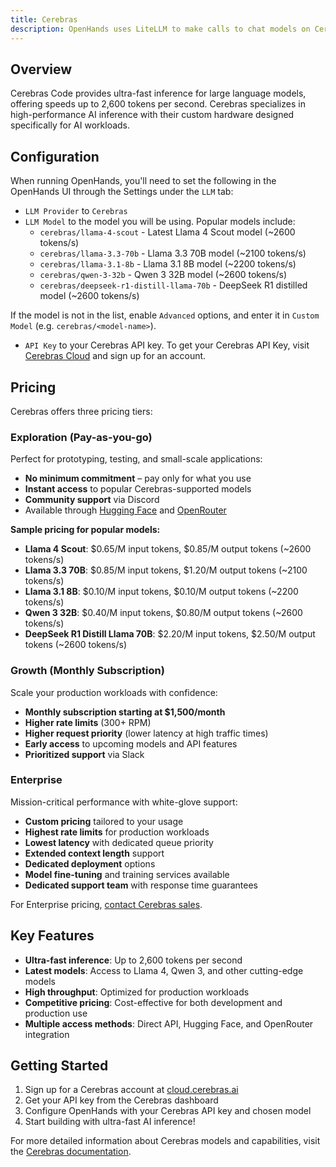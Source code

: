```yaml
---
title: Cerebras
description: OpenHands uses LiteLLM to make calls to chat models on Cerebras. You can find their documentation on using Cerebras as a provider [here](https://docs.litellm.ai/docs/providers/cerebras).
---
```


## Overview

Cerebras Code provides ultra-fast inference for large language models, offering speeds up to 2,600 tokens per second. Cerebras specializes in high-performance AI inference with their custom hardware designed specifically for AI workloads.

## Configuration

When running OpenHands, you'll need to set the following in the OpenHands UI through the Settings under the `LLM` tab:

- `LLM Provider` to `Cerebras`
- `LLM Model` to the model you will be using. Popular models include:
  - `cerebras/llama-4-scout` - Latest Llama 4 Scout model (~2600 tokens/s)
  - `cerebras/llama-3.3-70b` - Llama 3.3 70B model (~2100 tokens/s)
  - `cerebras/llama-3.1-8b` - Llama 3.1 8B model (~2200 tokens/s)
  - `cerebras/qwen-3-32b` - Qwen 3 32B model (~2600 tokens/s)
  - `cerebras/deepseek-r1-distill-llama-70b` - DeepSeek R1 distilled model (~2600 tokens/s)

If the model is not in the list, enable `Advanced` options, and enter it in `Custom Model` (e.g. `cerebras/<model-name>`).

- `API Key` to your Cerebras API key. To get your Cerebras API Key, visit [Cerebras Cloud](https://cloud.cerebras.ai/) and sign up for an account.

## Pricing

Cerebras offers three pricing tiers:

### Exploration (Pay-as-you-go)
Perfect for prototyping, testing, and small-scale applications:
- **No minimum commitment** – pay only for what you use
- **Instant access** to popular Cerebras-supported models
- **Community support** via Discord
- Available through [Hugging Face](https://huggingface.co/cerebras) and [OpenRouter](https://openrouter.ai/provider/cerebras)

**Sample pricing for popular models:**
- **Llama 4 Scout**: $0.65/M input tokens, $0.85/M output tokens (~2600 tokens/s)
- **Llama 3.3 70B**: $0.85/M input tokens, $1.20/M output tokens (~2100 tokens/s)
- **Llama 3.1 8B**: $0.10/M input tokens, $0.10/M output tokens (~2200 tokens/s)
- **Qwen 3 32B**: $0.40/M input tokens, $0.80/M output tokens (~2600 tokens/s)
- **DeepSeek R1 Distill Llama 70B**: $2.20/M input tokens, $2.50/M output tokens (~2600 tokens/s)

### Growth (Monthly Subscription)
Scale your production workloads with confidence:
- **Monthly subscription starting at $1,500/month**
- **Higher rate limits** (300+ RPM)
- **Higher request priority** (lower latency at high traffic times)
- **Early access** to upcoming models and API features
- **Prioritized support** via Slack

### Enterprise
Mission-critical performance with white-glove support:
- **Custom pricing** tailored to your usage
- **Highest rate limits** for production workloads
- **Lowest latency** with dedicated queue priority
- **Extended context length** support
- **Dedicated deployment** options
- **Model fine-tuning** and training services available
- **Dedicated support team** with response time guarantees

For Enterprise pricing, [contact Cerebras sales](https://www.cerebras.ai/build-with-us).

## Key Features

- **Ultra-fast inference**: Up to 2,600 tokens per second
- **Latest models**: Access to Llama 4, Qwen 3, and other cutting-edge models
- **High throughput**: Optimized for production workloads
- **Competitive pricing**: Cost-effective for both development and production use
- **Multiple access methods**: Direct API, Hugging Face, and OpenRouter integration

## Getting Started

1. Sign up for a Cerebras account at [cloud.cerebras.ai](https://cloud.cerebras.ai/)
2. Get your API key from the Cerebras dashboard
3. Configure OpenHands with your Cerebras API key and chosen model
4. Start building with ultra-fast AI inference!

For more detailed information about Cerebras models and capabilities, visit the [Cerebras documentation](https://inference-docs.cerebras.ai/api-reference/chat-completions).